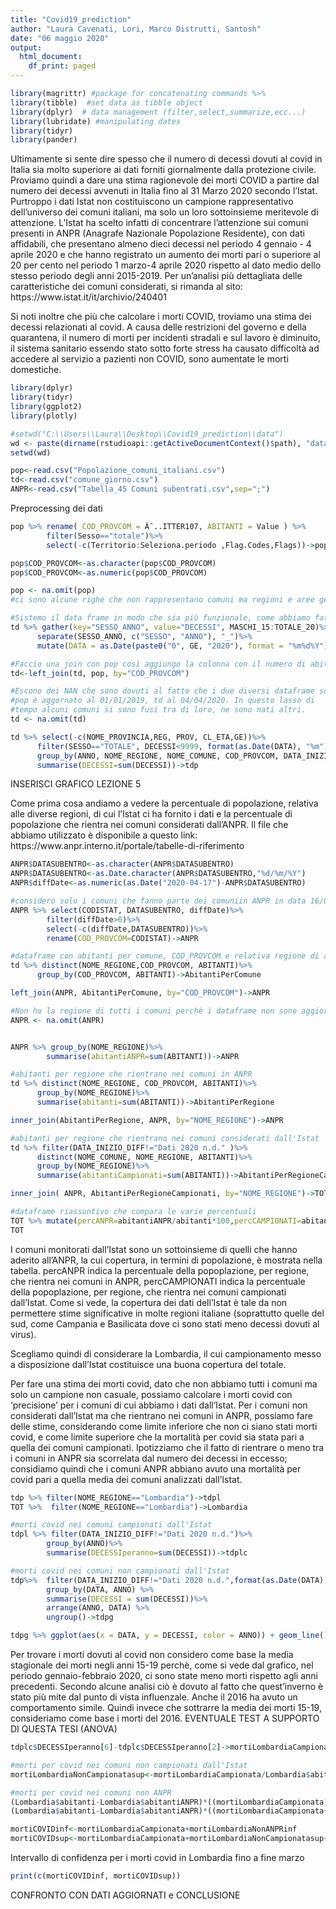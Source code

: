 ---
title: "Covid19_prediction"
author: "Laura Cavenati, Lori, Marco Distrutti, Santosh"
date: "06 maggio 2020"
output:
  html_document:
    df_print: paged
---

```{r setup,Include=FALSE}
library(magrittr) #package for concatenating commands %>%
library(tibble)  #set data as tibble object
library(dplyr)  # data management (filter,select,summarize,ecc...)
library(lubridate) #manipulating dates
library(tidyr)
library(pander)

```

Ultimamente si sente dire spesso che il numero di decessi dovuti al covid in Italia sia molto superiore ai dati forniti giornalmente dalla protezione civile.
Proviamo quindi a dare una stima ragionevole dei morti COVID a partire dal numero dei decessi avvenuti in Italia fino al 31 Marzo 2020 secondo l'Istat.
Purtroppo i dati Istat non costituiscono un campione rappresentativo dell’universo dei comuni italiani, ma solo un loro sottoinsieme meritevole di attenzione. L’Istat ha scelto infatti di concentrare l’attenzione sui comuni presenti in ANPR (Anagrafe Nazionale Popolazione Residente), con dati affidabili, che presentano almeno dieci decessi nel periodo 4 gennaio - 4 aprile 2020 e che hanno registrato un aumento dei morti pari o superiore al 20 per cento nel periodo 1 marzo-4 aprile 2020 rispetto al dato medio dello stesso periodo degli anni 2015-2019.
Per un'analisi più dettagliata delle caratteristiche dei comuni considerati, si rimanda al sito:
https://www.istat.it/it/archivio/240401

Si noti inoltre che più che calcolare i morti COVID, troviamo una stima dei decessi relazionati al covid. A causa delle restrizioni del governo e della quarantena, il numero di morti per incidenti stradali e sul lavoro è diminuito, il sistema sanitario essendo stato sotto forte stress ha causato difficoltà ad accedere al servizio a pazienti non COVID, sono aumentate le morti domestiche.
```{r message=FALSE, results='hide', error=FALSE}
library(dplyr)   
library(tidyr)   
library(ggplot2) 
library(plotly) 

#setwd("C:\\Users\\Laura\\Desktop\\Covid19_prediction\\data")
wd <- paste(dirname(rstudioapi::getActiveDocumentContext()$path), "data", sep = .Platform$file.sep)
setwd(wd)

pop<-read.csv("Popolazione_comuni_italiani.csv")
td<-read.csv("comune_giorno.csv")
ANPR<-read.csv("Tabella_45 Comuni subentrati.csv",sep=";")
```
Preprocessing dei dati
```{r messagee=FALSE, results='hide', error=FALSE}
pop %>% rename( COD_PROVCOM = Ã¯..ITTER107, ABITANTI = Value ) %>%
        filter(Sesso=="totale")%>%
        select(-c(Territorio:Seleziona.periodo ,Flag.Codes,Flags))->pop

pop$COD_PROVCOM<-as.character(pop$COD_PROVCOM)
pop$COD_PROVCOM<-as.numeric(pop$COD_PROVCOM)

pop <- na.omit(pop)
#ci sono alcune righe che non rappresentano comuni ma regioni e aree geografiche, quindi le tolgo. 

#Sistemo il data frame in modo che sia più funzionale, come abbiamo fatto a lezione
td %>% gather(key="SESSO_ANNO", value="DECESSI", MASCHI_15:TOTALE_20)%>% 
      separate(SESSO_ANNO, c("SESSO", "ANNO"), "_")%>%
      mutate(DATA = as.Date(paste0("0", GE, "2020"), format = "%m%d%Y")) -> td

#Faccio una join con pop così aggiungo la colonna con il numero di abitanti per comune
td<-left_join(td, pop, by="COD_PROVCOM")

#Escono dei NAN che sono dovuti al fatto che i due diversi dataframe sono aggiornati a date diverse; 
#pop è aggornato al 01/01/2019, td al 04/04/2020. In questo lasso di 
#tempo alcuni comuni si sono fusi tra di loro, ne sono nati altri.
td <- na.omit(td)

td %>% select(-c(NOME_PROVINCIA,REG, PROV, CL_ETA,GE))%>%
      filter(SESSO=="TOTALE", DECESSI<9999, format(as.Date(DATA), "%m")!="04" )%>%
      group_by(ANNO, NOME_REGIONE, NOME_COMUNE, COD_PROVCOM, DATA_INIZIO_DIFF, ABITANTI, DATA)%>%
      summarise(DECESSI=sum(DECESSI))->tdp
```
INSERISCI GRAFICO LEZIONE 5


Come prima cosa andiamo a vedere la percentuale di popolazione, relativa alle diverse regioni, 
di cui l'Istat ci ha fornito i dati e la percentuale di popolazione che rientra nei comuni considerati dall'ANPR.
Il file che abbiamo utilizzato è disponibile a questo link: https://www.anpr.interno.it/portale/tabelle-di-riferimento
```{r}
ANPR$DATASUBENTRO<-as.character(ANPR$DATASUBENTRO)
ANPR$DATASUBENTRO<-as.Date.character(ANPR$DATASUBENTRO,"%d/%m/%Y")
ANPR$diffDate<-as.numeric(as.Date("2020-04-17")-ANPR$DATASUBENTRO)

#considero solo i comuni che fanno parte dei comuniin ANPR in data 16/04/2020
ANPR %>% select(CODISTAT, DATASUBENTRO, diffDate)%>%
        filter(diffDate>0)%>%
        select(-c(diffDate,DATASUBENTRO))%>%
        rename(COD_PROVCOM=CODISTAT)->ANPR

#dataframe con abitanti per comune, COD_PROVCOM e relativa regione di appartenenza
td %>% distinct(NOME_REGIONE,COD_PROVCOM, ABITANTI)%>%
      group_by(COD_PROVCOM, ABITANTI)->AbitantiPerComune

left_join(ANPR, AbitantiPerComune, by="COD_PROVCOM")->ANPR

#Non ho la regione di tutti i comuni perchè i dataframe non sono aggiornati alla stesa data. 
ANPR <- na.omit(ANPR)


ANPR %>% group_by(NOME_REGIONE)%>%
        summarise(abitantiANPR=sum(ABITANTI))->ANPR

#abitanti per regione che rientrano nei comuni in ANPR
td %>% distinct(NOME_REGIONE, COD_PROVCOM, ABITANTI)%>%
      group_by(NOME_REGIONE)%>%
      summarise(abitanti=sum(ABITANTI))->AbitantiPerRegione

inner_join(AbitantiPerRegione, ANPR, by="NOME_REGIONE")->ANPR

#abitanti per regione che rientrano nei comuni considerati dall'Istat
td %>% filter(DATA_INIZIO_DIFF!="Dati 2020 n.d." )%>%
      distinct(NOME_COMUNE, NOME_REGIONE, ABITANTI)%>%
      group_by(NOME_REGIONE)%>%
      summarise(abitantiCampionati=sum(ABITANTI))->AbitantiPerRegioneCampionati

inner_join( ANPR, AbitantiPerRegioneCampionati, by="NOME_REGIONE")->TOT

#dataframe riassuntivo che compara le varie percentuali
TOT %>% mutate(percANPR=abitantiANPR/abitanti*100,percCAMPIONATI=abitantiCampionati/abitanti*100)->TOT
TOT
```
I comuni monitorati dall’Istat sono un sottoinsieme di quelli che hanno aderito all’ANPR, la cui copertura, in termini di popolazione, è mostrata nella tabella.
percANPR indica la percentuale della popoplazione, per regione, che rientra nei comuni in ANPR, percCAMPIONATI indica la percentuale della popoplazione, per regione, che rientra nei comuni campionati dall'Istat.
Come si vede, la copertura dei dati dell’Istat è tale da non permettere stime significative in molte regioni italiane (soprattutto quelle del sud, come Campania e Basilicata dove ci sono stati meno decessi dovuti al virus).

Scegliamo quindi di considerare la Lombardia, il cui campionamento messo a disposizione dall'Istat costituisce una buona copertura del totale.  


Per fare una stima dei morti covid, dato che non abbiamo tutti i comuni ma solo un campione non casuale, possiamo calcolare i morti covid con 'precisione' per i comuni di cui abbiamo i dati dall'Istat. Per i comuni non considerati dall'Istat ma che rientrano nei comuni in ANPR, possiamo fare delle stime, considerando come limite inferiore che non ci siano stati morti covid, e come limite superiore che la mortalità per covid sia 
stata pari a quella dei comuni campionati. Ipotizziamo che il fatto di rientrare o meno tra i comuni in ANPR sia scorrelata dal numero dei decessi in eccesso; considiamo quindi che i comuni ANPR abbiano avuto una mortalità per covid pari a quella media dei comuni analizzati dall'Istat.

```{r message=FALSE, results='hide', error=FALSE}
tdp %>% filter(NOME_REGIONE=="Lombardia")->tdpl
TOT %>%  filter(NOME_REGIONE=="Lombardia")->Lombardia

#morti covid nei comuni campionati dall'Istat
tdpl %>% filter(DATA_INIZIO_DIFF!="Dati 2020 n.d.")%>%
        group_by(ANNO)%>%
        summarise(DECESSIperanno=sum(DECESSI))->tdplc

#morti covid nei comuni non campionati dall'Istat
tdp%>%  filter(DATA_INIZIO_DIFF!="Dati 2020 n.d.",format(as.Date(DATA), "%m")!="03",as.Date(DATA)!=as.Date("2020-02-29"))%>%
        group_by(DATA, ANNO) %>%
        summarise(DECESSI = sum(DECESSI))%>% 
        arrange(ANNO, DATA) %>%                         
        ungroup()->tdpg 

tdpg %>% ggplot(aes(x = DATA, y = DECESSI, color = ANNO)) + geom_line()
```  


Per trovare i morti dovuti al covid non considero come base la media stagionale dei morti negli anni 15-19 perchè, come si vede dal grafico, nel periodo gennaio-febbraio 2020, ci sono state meno morti rispetto agli anni precedenti.
Secondo alcune analisi ciò è dovuto al fatto che quest'inverno è stato più mite dal punto di vista influenzale. Anche il 2016 ha avuto un comportamento simile. Quindi invece che sottrarre la media dei morti 15-19, consideriamo come base i morti del 2016.
EVENTUALE TEST A SUPPORTO DI QUESTA TESI (ANOVA)
```{r message=FALSE, results='hide', error=FALSE}
tdplc$DECESSIperanno[6]-tdplc$DECESSIperanno[2]->mortiLombardiaCampionata

#morti per covid nei comuni non campionati dall'Istat
mortiLombardiaNonCampionatasup<-mortiLombardiaCampionata/Lombardia$abitantiCampionati*(Lombardia$abitantiANPR-Lombardia$abitantiCampionati)

#morti per covid nei comuni non ANPR
(Lombardia$abitanti-Lombardia$abitantiANPR)*((mortiLombardiaCampionata)/Lombardia$abitantiANPR)->mortiLombardiaNonANPRinf
(Lombardia$abitanti-Lombardia$abitantiANPR)*((mortiLombardiaCampionata+mortiLombardiaNonCampionatasup)/Lombardia$abitantiANPR)->mortiLombardiaNonANPRsup

mortiCOVIDinf<-mortiLombardiaCampionata+mortiLombardiaNonANPRinf
mortiCOVIDsup<-mortiLombardiaCampionata+mortiLombardiaNonCampionatasup+mortiLombardiaNonANPRsup
```
Intervallo di confidenza per i morti covid in Lombardia fino a fine marzo
```{r}
print(c(mortiCOVIDinf, mortiCOVIDsup))
```
CONFRONTO CON DATI AGGIORNATI e CONCLUSIONE
